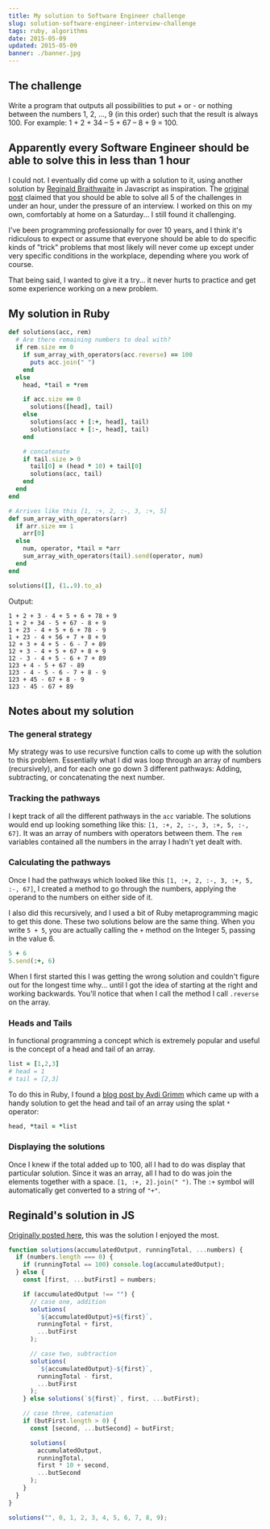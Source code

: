 ```yaml
---
title: My solution to Software Engineer challenge
slug: solution-software-engineer-interview-challenge
tags: ruby, algorithms
date: 2015-05-09
updated: 2015-05-09
banner: ./banner.jpg
---
```


## The challenge

Write a program that outputs all possibilities to put + or - or nothing between the numbers 1, 2, ..., 9 (in this order) such that the result is always 100. For example: 1 + 2 + 34 – 5 + 67 – 8 + 9 = 100.

## Apparently every Software Engineer should be able to solve this in less than 1 hour

I could not. I eventually did come up with a solution to it, using another solution by [Reginald Braithwaite](https://twitter.com/raganwald) in Javascript as inspiration. The [original post](https://blog.svpino.com/2015/05/07/five-programming-problems-every-software-engineer-should-be-able-to-solve-in-less-than-1-hour) claimed that you should be able to solve all 5 of the challenges in under an hour, under the pressure of an interview. I worked on this on my own, comfortably at home on a Saturday... I still found it challenging.

I've been programming professionally for over 10 years, and I think it's ridiculous to expect or assume that everyone should be able to do specific kinds of "trick" problems that most likely will never come up except under very specific conditions in the workplace, depending where you work of course.

That being said, I wanted to give it a try... it never hurts to practice and get some experience working on a new problem.

## My solution in Ruby

```ruby
def solutions(acc, rem)
  # Are there remaining numbers to deal with?
  if rem.size == 0
    if sum_array_with_operators(acc.reverse) == 100
      puts acc.join(" ")
    end
  else
    head, *tail = *rem

    if acc.size == 0
      solutions([head], tail)
    else
      solutions(acc + [:+, head], tail)
      solutions(acc + [:-, head], tail)
    end

    # concatenate
    if tail.size > 0
      tail[0] = (head * 10) + tail[0]
      solutions(acc, tail)
    end
  end
end

# Arrives like this [1, :+, 2, :-, 3, :+, 5]
def sum_array_with_operators(arr)
  if arr.size == 1
    arr[0]
  else
    num, operator, *tail = *arr
    sum_array_with_operators(tail).send(operator, num)
  end
end

solutions([], (1..9).to_a)
```

Output:

```
1 + 2 + 3 - 4 + 5 + 6 + 78 + 9
1 + 2 + 34 - 5 + 67 - 8 + 9
1 + 23 - 4 + 5 + 6 + 78 - 9
1 + 23 - 4 + 56 + 7 + 8 + 9
12 + 3 + 4 + 5 - 6 - 7 + 89
12 + 3 - 4 + 5 + 67 + 8 + 9
12 - 3 - 4 + 5 - 6 + 7 + 89
123 + 4 - 5 + 67 - 89
123 - 4 - 5 - 6 - 7 + 8 - 9
123 + 45 - 67 + 8 - 9
123 - 45 - 67 + 89
```

## Notes about my solution

### The general strategy

My strategy was to use recursive function calls to come up with the solution to this problem. Essentially what I did was loop through an array of numbers (recursively), and for each one go down 3 different pathways: Adding, subtracting, or concatenating the next number.

### Tracking the pathways

I kept track of all the different pathways in the `acc` variable. The solutions would end up looking something like this: `[1, :+, 2, :-, 3, :+, 5, :-, 67]`. It was an array of numbers with operators between them. The `rem` variables contained all the numbers in the array I hadn't yet dealt with.

### Calculating the pathways

Once I had the pathways which looked like this `[1, :+, 2, :-, 3, :+, 5, :-, 67]`, I created a method to go through the numbers, applying the operand to the numbers on either side of it.

I also did this recursively, and I used a bit of Ruby metaprogramming magic to get this done. These two solutions below are the same thing. When you write `5 + 5`, you are actually calling the `+` method on the Integer 5, passing in the value 6.

```ruby
5 + 6
5.send(:+, 6)
```

When I first started this I was getting the wrong solution and couldn't figure out for the longest time why... until I got the idea of starting at the right and working backwards. You'll notice that when I call the method I call `.reverse` on the array.

### Heads and Tails

In functional programming a concept which is extremely popular and useful is the concept of a head and tail of an array.

```ruby
list = [1,2,3]
# head = 1
# tail = [2,3]
```

To do this in Ruby, I found a [blog post by Avdi Grimm](http://devblog.avdi.org/2010/01/31/first-and-rest-in-ruby/) which came up with a handy solution to get the head and tail of an array using the splat `*` operator:

```ruby
head, *tail = *list
```

### Displaying the solutions

Once I knew if the total added up to 100, all I had to do was display that particular solution. Since it was an array, all I had to do was join the elements together with a space. `[1, :+, 2].join(" ")`. The `:+` symbol will automatically get converted to a string of `"+"`.

## Reginald's solution in JS

[Originally posted here](http://www.es6fiddle.net/i9h7385g/), this was the solution I enjoyed the most.

```js
function solutions(accumulatedOutput, runningTotal, ...numbers) {
  if (numbers.length === 0) {
    if (runningTotal == 100) console.log(accumulatedOutput);
  } else {
    const [first, ...butFirst] = numbers;

    if (accumulatedOutput !== "") {
      // case one, addition
      solutions(
        `${accumulatedOutput}+${first}`,
        runningTotal + first,
        ...butFirst
      );

      // case two, subtraction
      solutions(
        `${accumulatedOutput}-${first}`,
        runningTotal - first,
        ...butFirst
      );
    } else solutions(`${first}`, first, ...butFirst);

    // case three, catenation
    if (butFirst.length > 0) {
      const [second, ...butSecond] = butFirst;

      solutions(
        accumulatedOutput,
        runningTotal,
        first * 10 + second,
        ...butSecond
      );
    }
  }
}

solutions("", 0, 1, 2, 3, 4, 5, 6, 7, 8, 9);
```
